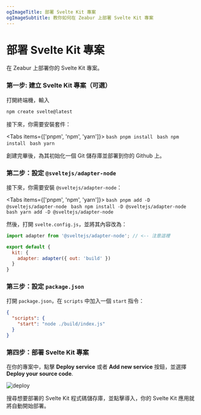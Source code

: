 ```yaml
---
ogImageTitle: 部署 Svelte Kit 專案
ogImageSubtitle: 教你如何在 Zeabur 上部署 Svelte Kit 專案
---
```



# 部署 Svelte Kit 專案

在 Zeabur 上部署你的 Svelte Kit 專案。

### 第一步: 建立 Svelte Kit 專案（可選）

打開終端機，輸入

```bash
npm create svelte@latest
```

接下來，你需要安裝套件：

<Tabs items={['pnpm', 'npm', 'yarn']}>
  <Tab>
    ```bash
    pnpm install
    ```
  </Tab>
  <Tab>
    ```bash
    npm install
    ```
  </Tab>
  <Tab>
    ```bash
    yarn
    ```
  </Tab>
</Tabs>

創建完畢後，為其初始化一個 Git 儲存庫並部署到你的 Github 上。

### 第二步：設定 `@sveltejs/adapter-node`

接下來，你需要安裝 `@sveltejs/adapter-node`：

<Tabs items={['pnpm', 'npm', 'yarn']}>
  <Tab>
    ```bash
    pnpm add -D @sveltejs/adapter-node
    ```
  </Tab>
  <Tab>
    ```bash
    npm install -D @sveltejs/adapter-node
    ```
  </Tab>
  <Tab>
    ```bash
    yarn add -D @sveltejs/adapter-node
    ```
  </Tab>
</Tabs>

然後，打開 `svelte.config.js`，並將其內容改為：

```js
import adapter from '@sveltejs/adapter-node'; // <-- 注意這裡

export default {
  kit: {
    adapter: adapter({ out: 'build' })
  }
}
```

### 第三步：設定 `package.json`

打開 `package.json`，在 `scripts` 中加入一個 `start` 指令：

```json
{
  "scripts": {
    "start": "node ./build/index.js"
  }
}
```

### 第四步：部署 Svelte Kit 專案

在你的專案中，點擊 **Deploy service** 或者 **Add new service** 按鈕，並選擇 **Deploy your source code**.

![deploy](/framework/deploy.png)

搜尋想要部署的 Svelte Kit 程式碼儲存庫，並點擊導入，你的 Svelte Kit 應用就將自動開始部署。

